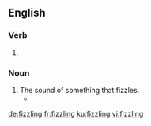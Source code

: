 ==English==

===Verb===
{{head|en|present participle}}

# {{present participle of|fizzle|lang=en|nocat=1}}

===Noun===
{{en-noun}}

# The sound of something that fizzles.
#* {{quote-text|year=2007|author=Andrew Caldecott|title=Not Exactly Ghosts|page=176|passage=On the drive home Cromley decided that he must tell Kathleen of his verification of what, he was sure, had been her suspicions. He knew now why she had been so upset by moanings and '''fizzlings''' in the hot-water pipes.}}

[[de:fizzling]]
[[fr:fizzling]]
[[ku:fizzling]]
[[vi:fizzling]]
